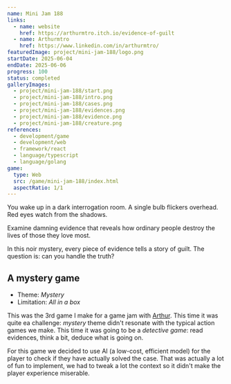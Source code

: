 ```yaml
---
name: Mini Jam 188
links:
  - name: website
    href: https://arthurmtro.itch.io/evidence-of-guilt
  - name: Arthurmtro
    href: https://www.linkedin.com/in/arthurmtro/
featuredImage: project/mini-jam-188/logo.png
startDate: 2025-06-04
endDate: 2025-06-06
progress: 100
status: completed
galleryImages:
  - project/mini-jam-188/start.png
  - project/mini-jam-188/intro.png
  - project/mini-jam-188/cases.png
  - project/mini-jam-188/evidences.png
  - project/mini-jam-188/evidence.png
  - project/mini-jam-188/creature.png
references:
  - development/game
  - development/web
  - framework/react
  - language/typescript
  - language/golang
game:
  type: Web
  src: /game/mini-jam-188/index.html
  aspectRatio: 1/1
---
```


You wake up in a dark interrogation room. A single bulb flickers overhead. Red eyes watch from the shadows.

Examine damning evidence that reveals how ordinary people destroy the lives of those they love most.

In this noir mystery, every piece of evidence tells a story of guilt. The question is: can you handle the truth?

## A **mystery** game

- Theme: _Mystery_
- Limitation: _All in a box_

This was the 3rd game I make for a game jam with [Arthur](https://www.linkedin.com/in/arthurmtro/). This time it was quite ea challenge: _mystery_ theme didn't resonate with the typical action games we make. This time it was going to be a _detective game_: read evidences, think a bit, deduce what is going on.

For this game we decided to use AI (a low-cost, efficient model) for the player to check if they have actually solved the case. That was actually a lot of fun to implement, we had to tweak a lot the context so it didn't make the player experience miserable.
